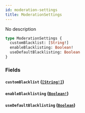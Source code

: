 ```yaml
---
id: moderation-settings
title: ModerationSettings
---
```


No description

```graphql
type ModerationSettings {
  customBlacklist: [String!]
  enableBlacklisting: Boolean!
  useDefaultBlacklisting: Boolean
}
```

### Fields

#### `customBlacklist` ([`[String!]`](/graphql/scalars/string))

#### `enableBlacklisting` ([`Boolean!`](/graphql/scalars/boolean))

#### `useDefaultBlacklisting` ([`Boolean`](/graphql/scalars/boolean))
